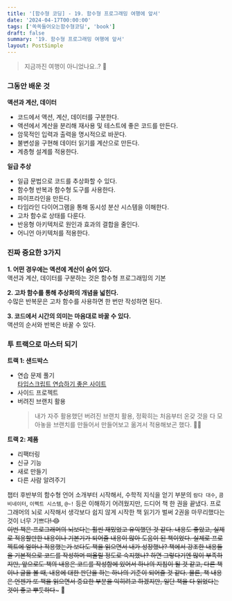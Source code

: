 ```yaml
---
title: '[함수형 코딩] - 19. 함수형 프로그래밍 여행에 앞서'
date: '2024-04-17T00:00:00'
tags: ['쏙쏙들어오는함수형코딩', 'book']
draft: false
summary: '19. 함수형 프로그래밍 여행에 앞서'
layout: PostSimple
---
```


> 지금까진 여행이 아니었나요..? 🏃

### 그동안 배운 것

**액션과 계산, 데이터**

- 코드에서 액션, 계산, 데이터를 구분한다.
- 액션에서 계산을 분리해 재사용 및 테스트에 좋은 코드를 만든다.
- 암묵적인 입력과 출력을 명시적으로 바꾼다.
- 불변성을 구현해 데이터 읽기를 계산으로 만든다.
- 계층형 설계를 적용한다.

**일급 추상**

- 일급 문법으로 코드를 추상화할 수 있다.
- 함수형 반복과 함수형 도구를 사용한다.
- 파이프라인을 만든다.
- 타임라인 다이어그램을 통해 동시성 분산 시스템을 이해한다.
- 고차 함수로 상태를 다룬다.
- 반응형 아키텍처로 원인과 효과의 결합을 줄인다.
- 어니언 아키텍처를 적용한다.

### 진짜 중요한 3가지

**1. 어떤 경우에는 액션에 계산이 숨어 있다.**  
액션과 계산, 데이터를 구분하는 것은 함수형 프로그래밍의 기본

**2. 고차 함수를 통해 추상화의 개념을 넓힌다.**  
수많은 반복문은 고차 함수를 사용하면 한 번만 작성하면 된다.

**3. 코드에서 시간의 의미는 마음대로 바꿀 수 있다.**  
액션의 순서와 반복은 바꿀 수 있다.

### 투 트랙으로 마스터 되기

**트랙 1: 샌드박스**

- 연습 문제 풀기  
  [타입스크립트 연습하기 좋은 사이트](https://typescript-exercises.github.io)
- 사이드 프로젝트
- 버려진 브랜치 활용
  > 내가 자주 활용했던 버려진 브랜치 활용, 정확히는 처음부터 온갖 것을 다 모아놓을 브랜치를 만들어서 만들어보고 옮겨서 적용해보곤 했다. 👨‍💻

**트랙 2: 제품**

- 리팩터링
- 신규 기능
- 새로 만들기
- 다른 사람 알려주기

챕터 후반부의 함수형 언어 소개부터 시작해서, 수학적 지식을 얻기 부분의 `람다 대수`, `콤비네이터`, `이펙트 시스템`, `@~!` 등은 이해하기 어려웠지만, 드디어 책 한 권을 끝냈다. 프로그래머의 뇌로 시작해서 생각보다 쉽지 않게 시작한 책 읽기가 벌써 2권을 마무리했다는 것이 너무 기쁘다~~! 😊  
이번 책은 프로그래머의 뇌보다는 훨씬 재밌었고 유익했던 것 같다. 내용도 좋았고, 실제로 적용할만한 내용이나 기본기가 되어줄 내용이 많아 도움이 된 책이었다. 실제로 프로젝트에 얼마나 적용했는가 보다도 책을 읽으면서 내가 성장했나? 책에서 강조한 내용들을 기본적으로 코드를 작성하며 떠올릴 정도로 숙지했나? 하면 그렇다기엔 많이 부족하지만, 앞으로도 책의 내용은 코드를 작성함에 있어서 하나의 지침이 될 것 같고, 다른 책이나 글을 볼 때, 내용에 대한 판단을 하는 하나의 기준이 되어줄 것 같다. 물론, 책 내용은 언젠가 또 책을 읽으면서 중요한 부분을 익히려고 하겠지만, 일단 책을 다 읽었다는 것이 좋고 뿌듯하다~~~ 🥳
